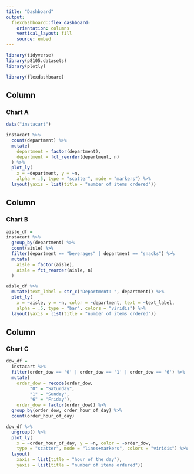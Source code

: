 ```yaml
---
title: "Dashboard"
output: 
  flexdashboard::flex_dashboard:
    orientation: columns
    vertical_layout: fill
    source: embed
---
```


```r
library(tidyverse)
library(p8105.datasets)
library(plotly)

library(flexdashboard)
```


Column {data-width=300}
-----------------------------------------------------------------------

### Chart A

```r
data("instacart")

instacart %>% 
  count(department) %>% 
  mutate(
    department = factor(department),
    department = fct_reorder(department, n)
  ) %>% 
  plot_ly(
    x = ~department, y = ~n,  
    alpha = .5, type = "scatter", mode = "markers") %>% 
  layout(yaxis = list(title = "number of items ordered"))
```


Column {data-width=350}
-----------------------------------------------------------------------
### Chart B

```r
aisle_df =
instacart %>%
  group_by(department) %>% 
  count(aisle) %>% 
  filter(department == "beverages" | department == "snacks") %>% 
  mutate(
    aisle = factor(aisle),
    aisle = fct_reorder(aisle, n)  
  ) 

aisle_df %>% 
  mutate(text_label = str_c("Department: ", department)) %>% 
  plot_ly(
    x = ~aisle, y = ~n, color = ~department, text = ~text_label, 
    alpha = .5, type = "bar", colors = "viridis") %>% 
  layout(yaxis = list(title = "number of items ordered")) 
```


Column {data-width=350}
-----------------------------------------------------------------------

### Chart C

```r
dow_df = 
  instacart %>% 
  filter(order_dow == '0' | order_dow == '1' | order_dow == '6') %>% 
  mutate(
    order_dow = recode(order_dow,
         "0" = "Saturday",
         "1" = "Sunday",
         "6" = "Friday"),
    order_dow = factor(order_dow)) %>% 
  group_by(order_dow, order_hour_of_day) %>% 
  count(order_hour_of_day) 

dow_df %>% 
  ungroup() %>% 
  plot_ly(
    x = ~order_hour_of_day, y = ~n, color = ~order_dow,
    type = "scatter", mode = "lines+markers", colors = "viridis") %>% 
  layout(
    xaxis = list(title = "hour of the day"),
    yaxis = list(title = "number of items ordered"))
```
